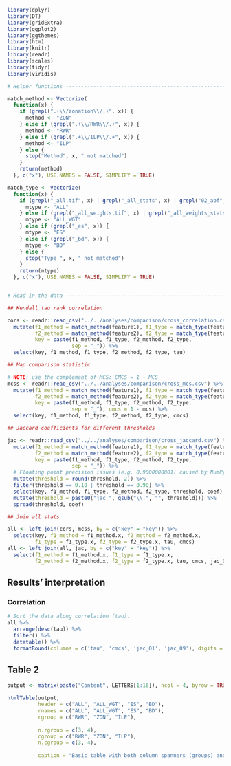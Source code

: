 ```r
library(dplyr)
library(DT)
library(gridExtra) 
library(ggplot2) 
library(ggthemes) 
library(htm)
library(knitr)  
library(readr)
library(scales)  
library(tidyr)
library(viridis)

# Helper functions -------------------------------------------------------

match_method <- Vectorize(
  function(x) {
    if (grepl(".+\\/zonation\\/.+", x)) {
      method <- "ZON"
    } else if (grepl(".+\\/RWR\\/.+", x)) {
      method <- "RWR"
    } else if (grepl(".+\\/ILP\\/.+", x)) {
      method <- "ILP"
    } else {
      stop("Method", x, " not matched")
    }
    return(method)
  }, c("x"), USE.NAMES = FALSE, SIMPLIFY = TRUE)

match_type <- Vectorize(
  function(x) {
    if (grepl("_all.tif", x) | grepl("_all_stats", x) | grepl("02_abf", x)) {
      mtype <- "ALL"
    } else if (grepl("_all_weights.tif", x) | grepl("_all_weights_stats", x) | grepl("wgt", x)) {
      mtype <- "ALL_WGT"
    } else if (grepl("_es", x)) {
      mtype <- "ES"
    } else if (grepl("_bd", x)) {
      mtype <- "BD"
    } else {
      stop("Type ", x, " not matched")
    }
    return(mtype)
  }, c("x"), USE.NAMES = FALSE, SIMPLIFY = TRUE)


# Read in the data -------------------------------------------------------

## Kendall tau rank correlation 

cors <- readr::read_csv("../../analyses/comparison/cross_correlation.csv") %>% 
  mutate(f1_method = match_method(feature1), f1_type = match_type(feature1),
         f2_method = match_method(feature2), f2_type = match_type(feature2),
         key = paste(f1_method, f1_type, f2_method, f2_type, 
                     sep = "_")) %>% 
  select(key, f1_method, f1_type, f2_method, f2_type, tau)

## Map comparison statistic

# NOTE: use the complement of MCS: CMCS = 1 - MCS
mcss <- readr::read_csv("../../analyses/comparison/cross_mcs.csv") %>% 
  mutate(f1_method = match_method(feature1), f1_type = match_type(feature1),
         f2_method = match_method(feature2), f2_type = match_type(feature2),
         key = paste(f1_method, f1_type, f2_method, f2_type, 
                     sep = "_"), cmcs = 1 - mcs) %>% 
  select(key, f1_method, f1_type, f2_method, f2_type, cmcs)

## Jaccard coefficients for different thresholds

jac <- readr::read_csv("../../analyses/comparison/cross_jaccard.csv") %>% 
  mutate(f1_method = match_method(feature1), f1_type = match_type(feature1),
         f2_method = match_method(feature2), f2_type = match_type(feature2),
         key = paste(f1_method, f1_type, f2_method, f2_type, 
                     sep = "_")) %>%
  # Floating point precision issues (e.g. 0.9000000001) caused by NumPy
  mutate(threshold = round(threshold, 2)) %>% 
  filter(threshold == 0.10 | threshold == 0.90) %>%
  select(key, f1_method, f1_type, f2_method, f2_type, threshold, coef) %>% 
  mutate(threshold = paste0("jac_", gsub("\\.", "", threshold))) %>% 
  spread(threshold, coef)

## Join all stats

all <- left_join(cors, mcss, by = c("key" = "key")) %>% 
  select(key, f1_method = f1_method.x, f2_method = f2_method.x, 
         f1_type = f1_type.x, f2_type = f2_type.x, tau, cmcs)
all <- left_join(all, jac, by = c("key" = "key")) %>% 
  select(f1_method = f1_method.x, f1_type = f1_type.x,
         f2_method = f2_method.x, f2_type = f2_type.x, tau, cmcs, jac_01, jac_09)

```

##  Results' interpretation

### Correlation

```r
# Sort the data along correlation (tau).
all %>% 
  arrange(desc(tau)) %>% 
  filter() %>% 
  datatable() %>% 
  formatRound(columns = c('tau', 'cmcs', 'jac_01', 'jac_09'), digits = 3)
```


## Table 2

```r
output <- matrix(paste("Content", LETTERS[1:16]), ncol = 4, byrow = TRUE)

htmlTable(output,
          header = c("ALL", "ALL_WGT", "ES", "BD"),
          rnames = c("ALL", "ALL_WGT", "ES", "BD"),
          rgroup = c("RWR", "ZON", "ILP"),
          
          n.rgroup = c(3, 4),
          cgroup = c("RWR", "ZON", "ILP"),
          n.cgroup = c(3, 4), 
          
          caption = "Basic table with both column spanners (groups) and row groups")

```

